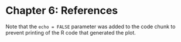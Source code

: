 # Chapter 6: References

Note that the `echo = FALSE` parameter was added to the code chunk to prevent printing of the R code that generated the plot.
